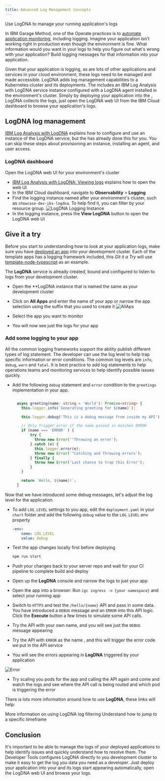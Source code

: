 ```yaml
---
title: Advanced Log Management Concepts
---
```



<PageDescription>

Use LogDNA to manage your running application's logs

</PageDescription>

In IBM Garage Method, one of the Operate practices is to [automate application monitoring](https://www.ibm.com/garage/method/practices/manage/practice_automated_monitoring/), including logging. Imagine your application isn't working right in production even though the environment is fine. What information would you want in your logs to help you figure out what's wrong with your application? Build logging messages for that information into your application.

Given that your application is logging, as are lots of other applications and services in your cloud environment, these logs need to be managed and made accessible. LogDNA adds log management capabilities to a Kubernetes cluster and its deployments. The <Globals name="env" /> includes an IBM Log Analysis with LogDNA service instance configured with a LogDNA agent installed in the environment's cluster. Simply by deploying your application into the <Globals name="env" />, LogDNA collects the logs, just open the LogDNA web UI from the IBM Cloud dashboard to browse your application's logs.

## LogDNA log management

[IBM Log Analysis with LogDNA](https://cloud.ibm.com/docs/services/Log-Analysis-with-LogDNA) explains how to configure and use an instance of the LogDNA service, but the <Globals name="env" /> has already done this for you. You can skip these steps about provisioning an instance, installing an agent, and user access.

### LogDNA dashboard

Open the LogDNA web UI for your environment's cluster
- [IBM Log Analysis with LogDNA: Viewing logs](https://cloud.ibm.com/docs/services/Log-Analysis-with-LogDNA?topic=LogDNA-view_logs)
explains how to open the web UI
- In the IBM Cloud dashboard, navigate to **Observability** > **Logging**
- Find the logging instance named after your environment's cluster, such as `showcase-dev-iks-logdna`. To help find it, 
you can filter by your resource group.
    ![LogDNA Logging Instance](images/logdna-logging-instance.png)
- In the logging instance, press the **View LogDNA** button to open the LogDNA web UI

## Give it a try

Before you start to understanding how to look at your application logs, make sure you have [deployed an app](/developer-intermediate/deploy-app) into your development cluster. Each of the template apps has a logging framework included, this _Git it a Try_ will use [template-node-typescript](https://github.com/IBM/template-node-typescript/generate) as an example.

The **LogDNA** service is already created, bound and configured to listen to logs from your development cluster.

- Open the **LogDNA instance that is named the same as your development cluster
- Click on **All Apps** and enter the name of your app or narrow the app selection using the suffix that you used to create it
![AllAps](images/allapps.png)
- Select the app you want to monitor

- You will now see just the logs for your app

### Add some logging to your app

All the common logging frameworks support the ability publish different types of log statement. The developer can use the log level to help trap specific information or error conditions. The common log levels are  `info`, `debug`, `warn` and `fatal`. It is best practice to add log statements to help operations teams and monitoring services to help identify possible issues quickly.

- Add the following `debug` statement and `error` condition to the `greetings` implementation in your app.

    ```typescript src=/src/services/hello-world.service

      async greeting(name: string = 'World'): Promise<string> {
        this.logger.info(`Generating greeting for ${name}`);

        this.logger.debug('This is a debug message from inside my API');

        // Only Trigger error if the name passed in matches ERROR
        if (name === 'ERROR' ) {
            try {
              throw new Error('"Throwing an error');
            } catch (e) {
              this.logger.error(e);
              throw new Error('"Catching and Throwing errors');
            } finally {
              throw new Error('Last chance to trap this Error');
            }
        }

        return `Hello, ${name}!`;
      }

    ```

Now that we have introduced some debug messages, let's adjust the log level for the application.

- To add `LOG_LEVEL` settings to you app, edit the `deployment.yaml` in your `chart` folder and add the following `debug` value to the `LOG_LEVEL` env property

    ```yaml src=/chart/template-node-typescript/templates/deployment.yaml
    -env:
        name: LOG_LEVEL
        value: debug
    ```

- Test the app changes locally first before deploying
    ```bash
    npm run start
    ```
- Push your changes back to your server repo and wait for your CI pipeline to complete build and deploy

- Open up the **LogDNA** console and narrow the logs to just your app

- Open the app into a browser: Run `igc ingress -n {your namespace}` and select your running app
- Switch to `HTTPS` and test the `/hello/{name}` API and pass in some data. You have introduced a `DEBUG` message and an `ERROR` into this API logic. Click the **Execute** button a few times to simulate some API calls.
- Try the API with your own name, and you will see just the `DEBUG` message appearing
- Try the API with `ERROR` as the name , and this will trigger the error code we put in the API service

- You will see the errors appearing in **LogDNA** triggered by your application

![Error](images/errorcondition.png)

- Try scaling you pods for the app and calling the API again and come and watch the logs and see where the API call is being routed and which pod is triggering the error

There is lots more information around how to use **LogDNA**, these links will help:

<AnchorLinks>
  <AnchorLink to="https://docs.logdna.com/docs/filters">More information on using LogDNA log filtering</AnchorLink>
  <AnchorLink to="https://docs.logdna.com/docs/time">Understand how to jump to a specific timeframe</AnchorLink>
</AnchorLinks>

## Conclusion

It's important to be able to manage the logs of your deployed applications to help identify issues and quickly understand how to resolve them. The Developer Tools configures LogDNA directly to you development cluster to make it easy to get the log you data you need as a developer. Just deploy your application into your <Globals name="env" /> and its logs start appearing automatically, open the LogDNA web UI and browse your logs.

